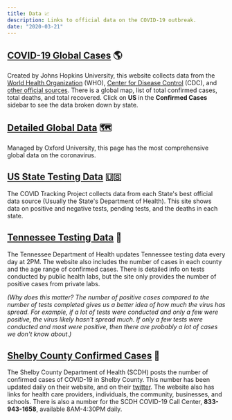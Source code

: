 ```yaml
---
title: Data 📈
description: Links to official data on the COVID-19 outbreak.
date: "2020-03-21"
---
```


## [COVID-19 Global Cases](https://coronavirus.jhu.edu/map.html) 🌎

Created by Johns Hopkins University, this website collects data from the [World Health Organization](https://www.who.int/emergencies/diseases/novel-coronavirus-2019/situation-reports) (WHO), [Center for Disease Control](https://www.cdc.gov/coronavirus/2019-ncov/cases-updates/cases-in-us.html) (CDC), and [other official sources](https://systems.jhu.edu/research/public-health/ncov/). There is a global map, list of total confirmed cases, total deaths, and total recovered. Click on **US** in the **Confirmed Cases** sidebar to see the data broken down by state.

## [Detailed Global Data](https://ourworldindata.org/coronavirus) 🗺️

Managed by Oxford University, this page has the most comprehensive global data on the coronavirus.

## [US State Testing Data](https://covidtracking.com/data/) 🇺🇸

The COVID Tracking Project collects data from each State's best official data source (Usually the State's Department of Health). This site shows data on positive and negative tests, pending tests, and the deaths in each state.

## [Tennessee Testing Data](https://www.tn.gov/health/cedep/ncov.html) 🎸

The Tennessee Department of Health updates Tennessee testing data every day at 2PM. The website also includes the number of cases in each county and the age range of confirmed cases. There is detailed info on tests conducted by public health labs, but the site only provides the number of positive cases from private labs.

*(Why does this matter? The number of positive cases compared to the number of tests completed gives us a better idea of how much the virus has spread. For example, if a lot of tests were conducted and only a few were positive, the virus likely hasn't spread much. If only a few tests were conducted and most were positive, then there are probably a lot of cases we don't know about.)*

## [Shelby County Confirmed Cases](https://insight.livestories.com/s/v2/shelby-county-health-department-covid-19/db01f01b-3f9d-460a-9548-1db37ed0ccbd) 🏥

The Shelby County Department of Health (SCDH) posts the number of confirmed cases of COVID-19 in Shelby County. This number has been updated daily on their website, and on their [twitter](https://twitter.com/shelbytnhealth). The website also has links for health care providers, individuals, the community, businesses, and schools. There is also a number for the SCDH COVID-19 Call Center, **833-943-1658**, available 8AM-4:30PM daily.
